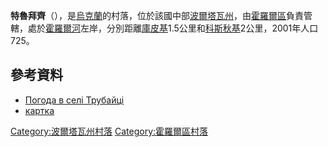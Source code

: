 {{coord|49|41|57|N|33|19|16|E|scale:100000_region:UA|display=title}}

'''特魯拜齊'''（{{lang-uk|Трубайці}}），是[[烏克蘭|烏克蘭]]的村落，位於該國中部[[波爾塔瓦州|波爾塔瓦州]]，由[[霍羅爾區|霍羅爾區]]負責管轄，處於[[霍羅爾河|霍羅爾河]]左岸，分別距離[[庫皮基_(霍羅爾區)|庫皮基]]1.5公里和[[科斯秋基|科斯秋基]]2公里，2001年人口725。

==參考資料==
*[http://weather.in.ua/ua/poltavskaja/26522 Погода в селі Трубайці] {{Wayback|url=http://weather.in.ua/ua/poltavskaja/26522 |date=20080625041721 }}
*[http://gska2.rada.gov.ua/pls/z7502/A005?rdat1=25.04.2009&rf7571=26767 картка]{{dead link|date=2018年3月 |bot=InternetArchiveBot |fix-attempted=yes }}

{{DEFAULTSORT:Трубайці}}
[[Category:波爾塔瓦州村落|Category:波爾塔瓦州村落]]
[[Category:霍羅爾區村落|Category:霍羅爾區村落]]


{{Poltava-geo-stub}}
